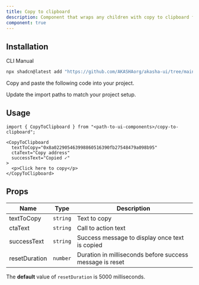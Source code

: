 ```yaml
---
title: Copy to clipboard
description: Component that wraps any children with copy to clipboard functionality and a tooltip.
component: true
---
```


<ComponentPreview name="copy-to-clipboard-demo" />

## Installation

<Tabs defaultValue="cli">

<TabsList>
  <TabsTrigger value="cli">CLI</TabsTrigger>
  <TabsTrigger value="manual">Manual</TabsTrigger>
</TabsList>

<TabsContent value="cli">

```bash
npx shadcn@latest add "https://github.com/AKASHAorg/akasha-ui/tree/main/public/r/styles/default/copy-to-clipboard.json"
```

</TabsContent>

<TabsContent value="manual">

<Steps>

<Step>Copy and paste the following code into your project.</Step>

<ComponentSource name="copy-to-clipboard" />

<Step>Update the import paths to match your project setup.</Step>

</Steps>

</TabsContent>

</Tabs>

## Usage

```tsx
import { CopyToClipboard } from "<path-to-ui-components>/copy-to-clipboard";
```

```tsx
<CopyToClipboard
  textToCopy="0x8a022905463998860516390fb27548479a098b95"
  ctaText="Copy address"
  successText="Copied ✓"
>
  <p>Click here to copy</p>
</CopyToClipboard>
```

## Props

| Name          | Type     | Description                                              |
| ------------- | -------- | -------------------------------------------------------- |
| textToCopy    | `string` | Text to copy                                             |
| ctaText       | `string` | Call to action text                                      |
| successText   | `string` | Success message to display once text is copied           |
| resetDuration | `number` | Duration in milliseconds before success message is reset |

<Callout>
 
The **default** value of `resetDuration` is 5000 milliseconds.

</Callout>
